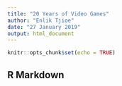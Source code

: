 ```yaml
---
title: "20 Years of Video Games"
author: "Enlik Tjioe"
date: "27 January 2019"
output: html_document
---
```


```r
knitr::opts_chunk$set(echo = TRUE)
```

## R Markdown

